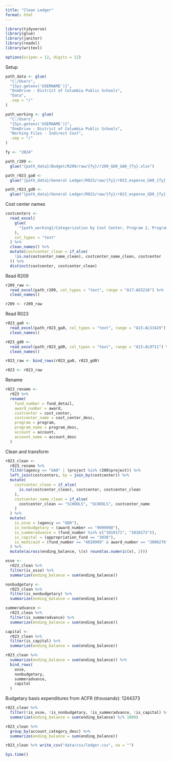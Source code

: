 ```yaml
---
title: "Clean Ledger"
format: html
---
```


```r
library(tidyverse)
library(glue)
library(janitor)
library(readxl)
library(writexl)

options(scipen = 12, digits = 12)
```

Setup

```r
path_data <- glue(
  "C:/Users",
  "{Sys.getenv('USERNAME')}",
  "OneDrive - District of Columbia Public Schools",
  "Data",
  .sep = "/"
)

path_working <- glue(
  "C:/Users",
  "{Sys.getenv('USERNAME')}",
  "OneDrive - District of Columbia Public Schools",
  "Working Files - Indirect Cost",
  .sep = "/"
)

fy <- "2024"

path_r209 <-
  glue("{path_data}/Budget/R209/raw/{fy}/r209_GD0_GA0_{fy}.xlsx")

path_r023_ga0 <-
  glue("{path_data}/General Ledger/R023/raw/{fy}/r023_expense_GA0_{fy}.xls")

path_r023_gd0 <-
  glue("{path_data}/General Ledger/R023/raw/{fy}/r023_expense_GD0_{fy}.xls")
```

Cost center names

```r
costcenters <-
  read_excel(
    glue(
      "{path_working}/Categorization by Cost Center, Program 2, Program.xlsx"
    ),
    col_types = "text"
  ) %>%
  clean_names() %>%
  mutate(costcenter_clean = if_else(
    !is.na(costcenter_name_clean), costcenter_name_clean, costcenter
  )) %>%
  distinct(costcenter, costcenter_clean)
```

Read R209

```r
r209_raw <-
  read_excel(path_r209, col_types = "text", range = "A17:AG5216") %>%
  clean_names()

r209 <- r209_raw
```

Read R023

```r
r023_ga0 <-
  read_excel(path_r023_ga0, col_types = "text", range = "A15:AL53429") %>%
  clean_names()

r023_gd0 <-
  read_excel(path_r023_gd0, col_types = "text", range = "A15:AL9711") %>%
  clean_names()

r023_raw <- bind_rows(r023_ga0, r023_gd0)

r023 <- r023_raw
```

Rename

```r
r023_rename <-
  r023 %>%
  rename(
    fund_number = fund_detail,
    award_number = award,
    costcenter = cost_center,
    costcenter_name = cost_center_desc,
    program = program,
    program_name = program_desc,
    account = account,
    account_name = account_desc
  )
```

Clean and transform

```r
r023_clean <-
  r023_rename %>%
  filter(agency == "GA0" | (project %in% r209$project)) %>%
  left_join(costcenters, by = join_by(costcenter)) %>%
  mutate(
    costcenter_clean = if_else(
      is.na(costcenter_clean), costcenter, costcenter_clean
    ),
    costcenter_name_clean = if_else(
      costcenter_clean == "SCHOOLS", "SCHOOLS", costcenter_name
    )
  ) %>%
  mutate(
    is_osse = (agency == "GD0"),
    is_nonbudgetary = (award_number == "9999998"),
    is_summeradvance = (fund_number %in% c("1010171", "1010173")),
    is_capital = (appropriation_fund == "3030"),
    is_medicaid = (fund_number == "4020999" & award_number == "2000276")
  ) %>%
  mutate(across(ending_balance, \(x) round(as.numeric(x), 2)))
```

```r
osse <-
  r023_clean %>%
  filter(is_osse) %>%
  summarize(ending_balance = sum(ending_balance))

nonbudgetary <-
  r023_clean %>%
  filter(is_nonbudgetary) %>%
  summarize(ending_balance = sum(ending_balance))

summeradvance <-
  r023_clean %>%
  filter(is_summeradvance) %>%
  summarize(ending_balance = sum(ending_balance))

capital <-
  r023_clean %>%
  filter(is_capital) %>%
  summarize(ending_balance = sum(ending_balance))

r023_clean %>%
  summarize(ending_balance = sum(ending_balance)) %>%
  bind_rows(
    osse,
    nonbudgetary,
    summeradvance,
    capital
  )
```

Budgetary basis expenditures from ACFR (thousands): 1244373

```r
r023_clean %>%
  filter(!is_osse, !is_nonbudgetary, !is_summeradvance, !is_capital) %>%
  summarize(ending_balance = sum(ending_balance) %/% 1000)
```

```r
r023_clean %>%
  group_by(account_category_desc) %>%
  summarize(ending_balance = sum(ending_balance))
```

```r
r023_clean %>% write_csv("data/csv/ledger.csv", na = "")
```

```r
Sys.time()
```
